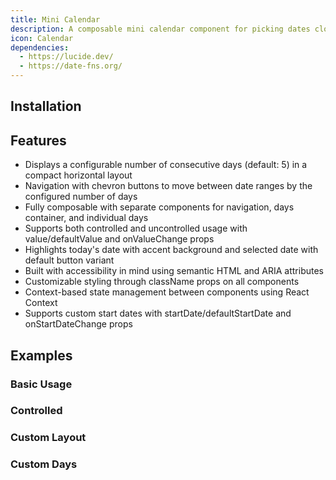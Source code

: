 ```yaml
---
title: Mini Calendar
description: A composable mini calendar component for picking dates close to today.
icon: Calendar
dependencies:
  - https://lucide.dev/
  - https://date-fns.org/
---
```


<Preview path="mini-calendar" />

## Installation

<Installer packageName="mini-calendar" />

## Features

- Displays a configurable number of consecutive days (default: 5) in a compact horizontal layout
- Navigation with chevron buttons to move between date ranges by the configured number of days
- Fully composable with separate components for navigation, days container, and individual days
- Supports both controlled and uncontrolled usage with value/defaultValue and onValueChange props
- Highlights today's date with accent background and selected date with default button variant
- Built with accessibility in mind using semantic HTML and ARIA attributes
- Customizable styling through className props on all components
- Context-based state management between components using React Context
- Supports custom start dates with startDate/defaultStartDate and onStartDateChange props

## Examples

### Basic Usage

<Preview path="mini-calendar" />

### Controlled

<Preview path="mini-calendar-controlled" />

### Custom Layout

<Preview path="mini-calendar-custom" />

### Custom Days

<Preview path="mini-calendar-days" />